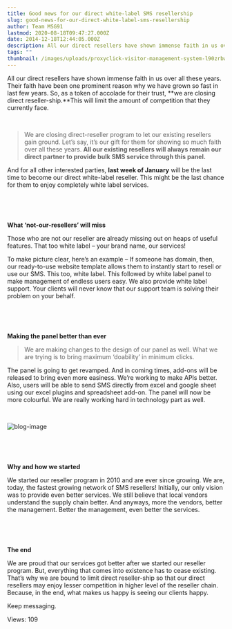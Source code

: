 ```yaml
---
title: Good news for our direct white-label SMS resellership
slug: good-news-for-our-direct-white-label-sms-resellership
author: Team MSG91
lastmod: 2020-08-18T09:47:27.000Z
date: 2014-12-18T12:44:05.000Z
description: All our direct resellers have shown immense faith in us over all these years. Their faith have been one prominent reason why we have grown so fast in last few years. So, as a token of accolade for their trust, **we are closing direct reseller-ship.**This will limit the amount of competition that they currently face.
tags: ""
thumbnail: /images/uploads/proxyclick-visitor-management-system-l90zrbwvcoe-unsplash.jpg
---
```


All our direct resellers have shown immense faith in us over all these years. Their faith have been one prominent reason why we have grown so fast in last few years. So, as a token of accolade for their trust, **we are closing direct reseller-ship.**This will limit the amount of competition that they currently face.


 



> We are closing direct-reseller program to let our existing resellers gain ground. Let’s say, it’s our gift for them for showing so much faith over all these years. **All our existing resellers will always remain our direct partner to provide bulk SMS service through this panel.**
> 
> 


And for all other interested parties, **last week of January** will be the last time to become our direct white-label reseller. This might be the last chance for them to enjoy completely white label services.


 


 


**What ‘not-our-resellers’ will miss**


Those who are not our reseller are already missing out on heaps of useful features. That too white label – your brand name, our services!


To make picture clear, here’s an example – If someone has domain, then, our ready-to-use website template allows them to instantly start to resell or use our SMS. This too, white label. This followed by white label panel to make management of endless users easy. We also provide white label support. Your clients will never know that our support team is solving their problem on your behalf.


 


 


**Making the panel better than ever**



> We are making changes to the design of our panel as well. What we are trying is to bring maximum ‘doability’ in minimum clicks.
> 
> 


The panel is going to get revamped. And in coming times, add-ons will be released to bring even more easiness. We’re working to make APIs better. Also, users will be able to send SMS directly from excel and google sheet using our excel plugins and spreadsheet add-on. The panel will now be more colourful. We are really working hard in technology part as well.


 


![blog-image](https://images-msg91.s3.ap-south-1.amazonaws.com/content/images/wordpress/2014/12/blog-image.png)


 


 


**Why and how we started**


We started our reseller program in 2010 and are ever since growing. We are, today, the fastest growing network of SMS resellers! Initially, our only vision was to provide even better services. We still believe that local vendors understand the supply chain better. And anyways, more the vendors, better the management. Better the management, even better the services.


 


 


**The end**


We are proud that our services got better after we started our reseller program. But, everything that comes into existence has to cease existing. That’s why we are bound to limit direct reseller-ship so that our direct resellers may enjoy lesser competition in higher level of the reseller chain. Because, in the end, what makes us happy is seeing our clients happy.


Keep messaging.


 Views: 109



